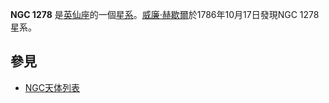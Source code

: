 {{NGCInfoBox|NGCID=NGC 1278|發現者=弗里德里希·威廉·赫歇爾|發現日期=1786年10月17日|其他編號=IC 1907, UGC 2670,MCG 7-7-65|曆元=J2000.0|赤經=3時19分54.1秒
|赤緯=41°33'49"|星座=英仙座|星體=星系|星等=12.6|表面亮度=13.1|藍等=13.6}}

'''NGC 1278''' 是[[英仙座|英仙座]]的一個[[星系|星系]]。[[威廉·赫歇尔|威廉·赫歇爾]]於1786年10月17日發現NGC 1278星系。

== 參見 ==
*[[NGC天体列表|NGC天体列表]]

{{NGCReference|1278}}
{{Catalogs|NGC=1278}}

{{星系小作品}}